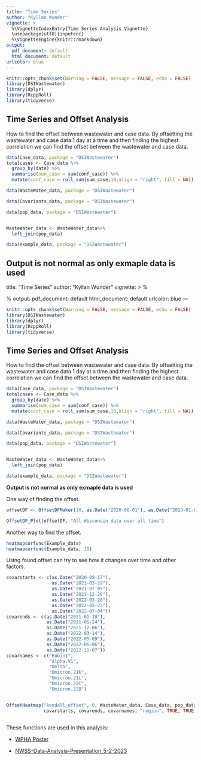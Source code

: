 ```yaml
---
title: "Time Series"
author: "Kyllan Wunder"
vignette: >
  %\VignetteIndexEntry{Time Series Analysis Vignette}
  \usepackage[utf8]{inputenc}
  %\VignetteEngine{knitr::rmarkdown}
output:
  pdf_document: default
  html_document: default
urlcolor: blue
---
```


```r
knitr::opts_chunk$set(Warning = FALSE, message = FALSE, echo = FALSE)
library(DSIWastewater)
library(dplyr)
library(RcppRoll)
library(tidyverse)
```


## Time Series and Offset Analysis

How to find the offset between wastewater and case data. By offsetting the wastewater and case data 1 day at a time and then finding the highest correlation we can find the offset between the wastewater and case data.


```r
data(Case_data, package = "DSIWastewater")
totalcases <- Case_data %>% 
  group_by(date) %>% 
  summarise(sum_case = sum(conf_case)) %>% 
  mutate(conf_case = roll_sum(sum_case,10,align = "right", fill = NA))

data(WasteWater_data, package = "DSIWastewater")

data(Covariants_data, package = "DSIWastewater")

data(pop_data, package = "DSIWastewater")


WasteWater_data <- WasteWater_data%>%
  left_join(pop_data)

data(example_data, package = "DSIWastewater")
```

**Output is not normal as only exmaple data is used**
---
title: "Time Series"
author: "Kyllan Wunder"
vignette: >
  %\VignetteIndexEntry{Time Series Analysis Vignette}
  \usepackage[utf8]{inputenc}
  %\VignetteEngine{knitr::rmarkdown}
output:
  pdf_document: default
  html_document: default
urlcolor: blue
---

```r
knitr::opts_chunk$set(Warning = FALSE, message = FALSE, echo = FALSE)
library(DSIWastewater)
library(dplyr)
library(RcppRoll)
library(tidyverse)
```


## Time Series and Offset Analysis

How to find the offset between wastewater and case data. By offsetting the wastewater and case data 1 day at a time and then finding the highest correlation we can find the offset between the wastewater and case data.


```r
data(Case_data, package = "DSIWastewater")
totalcases <- Case_data %>% 
  group_by(date) %>% 
  summarise(sum_case = sum(conf_case)) %>% 
  mutate(conf_case = roll_sum(sum_case,10,align = "right", fill = NA))

data(WasteWater_data, package = "DSIWastewater")

data(Covariants_data, package = "DSIWastewater")

data(pop_data, package = "DSIWastewater")


WasteWater_data <- WasteWater_data%>%
  left_join(pop_data)

data(example_data, package = "DSIWastewater")
```

**Output is not normal as only exmaple data is used**

One way of finding the offset.

```r
offsetDF <- OffsetDFMaker(10, as.Date("2020-08-01"), as.Date("2023-01-01"), Case_data, WasteWater_data)

OffsetDF_Plot(offsetDF, "All Wisconsin data over all time")
```

Another way to find the offset.

```r
heatmapcorfunc(Example_data)
heatmapcorfunc(Example_data, 10)
```

Using found offset can try to see how it changes over time and other factors.

```r
covarstarts <- c(as.Date("2020-08-17"),
                 as.Date("2021-03-29"),
                 as.Date("2021-07-05"),
                 as.Date("2021-12-20"),
                 as.Date("2022-03-28"),
                 as.Date("2022-05-23"),
                 as.Date("2022-07-04"))
covarends <- c(as.Date("2021-01-18"),
               as.Date("2021-05-24"),
               as.Date("2021-12-06"),
               as.Date("2022-03-14"),
               as.Date("2022-05-09"),
               as.Date("2022-06-06"),
               as.Date("2022-11-07"))
covarnames <- c("Robin1",
                "Alpha.V1",
                "Delta",
                "Omicron.21K",
                "Omicron.21L",
                "Omicron.22C",
                "Omicron.22B")


OffsetHeatmap("kendall_offset", 0, WasteWater_data, Case_data, pop_data,
              covarstarts, covarends, covarnames, "region", TRUE, TRUE)

```


```r

```

These functions are used in this analysis:

 - [WPHA Poster](https://github.com/UW-Madison-DSI/Covid19-Wastewater-Analysis/blob/main/conclusions/WPHA-Poster/WPHA-Poster.pdf)
 
 - [NWSS-Data-Analysis-Presentation_5-2-2023](https://github.com/UW-Madison-DSI/Covid19-Wastewater-Analysis/blob/main/conclusions/NWSS-Data-Analysis-Presentation_5-2-2023/5-2_DHS-presentation.pdf)
 